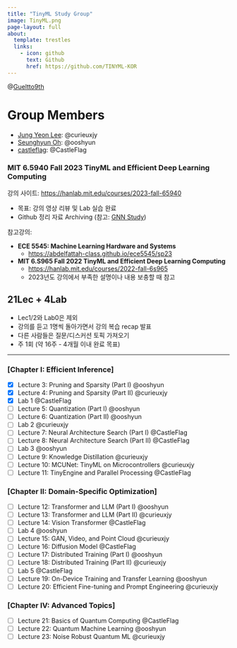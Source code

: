 ```yaml
---
title: "TinyML Study Group"
image: TinyML.png
page-layout: full
about:
  template: trestles
  links:
    - icon: github
      text: Github
      href: https://github.com/TINYML-KOR
---
```


@[Gueltto9th](https://github.com/orgs/geultto/teams/9th)

# Group Members
- [Jung Yeon Lee](https://github.com/curieuxjy): @curieuxjy
- [Seunghyun Oh](https://github.com/ooshyun): @ooshyun
- [castleflag](https://github.com/CastleFlag): @CastleFlag

### **MIT 6.5940 Fall 2023 TinyML and Efficient Deep Learning Computing**
강의 사이트: [https://hanlab.mit.edu/courses/2023-fall-65940](https://hanlab.mit.edu/courses/2023-fall-65940)

- 목표: 강의 영상 리뷰 및 Lab 실습 완료
- Github 정리 자료 Archiving (참고: [GNN Study](https://cs224w-kor.github.io/posts/lec04.html))

참고강의:

- **ECE 5545: Machine Learning Hardware and Systems** 
  - [https://abdelfattah-class.github.io/ece5545/sp23](https://abdelfattah-class.github.io/ece5545/sp23)
- **MIT 6.S965 Fall 2022 TinyML and Efficient Deep Learning Computing**
  - [https://hanlab.mit.edu/courses/2022-fall-6s965](https://hanlab.mit.edu/courses/2022-fall-6s965)
  - 2023년도 강의에서 부족한 설명이나 내용 보충할 때 참고
        
## **21Lec + 4Lab** 
- Lec1/2와 Lab0은 제외
- 강의를 듣고 1명씩 돌아가면서 강의 복습 recap 발표
- 다른 사람들은 질문/디스커션 토픽 가져오기
- 주 1회 (약 16주 - 4개월 이내 완료 목표)

---

### **[Chapter I: Efficient Inference]**
- [x]  Lecture 3: Pruning and Sparsity (Part I) @ooshyun
- [x]  Lecture 4: Pruning and Sparsity (Part II) @curieuxjy
- [x]  Lab 1 @CastleFlag
- [ ]  Lecture 5: Quantization (Part I) @ooshyun
- [ ]  Lecture 6: Quantization (Part II) @ooshyun
- [ ]  Lab 2  @curieuxjy
- [ ]  Lecture 7: Neural Architecture Search (Part I) @CastleFlag
- [ ]  Lecture 8: Neural Architecture Search (Part II) @CastleFlag
- [ ]  Lab 3 @ooshyun
- [ ]  Lecture 9: Knowledge Distillation @curieuxjy
- [ ]  Lecture 10: MCUNet: TinyML on Microcontrollers @curieuxjy
- [ ]  Lecture 11: TinyEngine and Parallel Processing @CastleFlag

### **[Chapter II: Domain-Specific Optimization]**
- [ ]  Lecture 12: Transformer and LLM (Part I) @ooshyun
- [ ]  Lecture 13: Transformer and LLM (Part II) @curieuxjy
- [ ]  Lecture 14: Vision Transformer @CastleFlag
- [ ]  Lab 4 @ooshyun
- [ ]  Lecture 15: GAN, Video, and Point Cloud @curieuxjy
- [ ]  Lecture 16: Diffusion Model @CastleFlag
- [ ]  Lecture 17: Distributed Training (Part I) @ooshyun
- [ ]  Lecture 18: Distributed Training (Part II) @curieuxjy
- [ ]  Lab 5 @CastleFlag
- [ ]  Lecture 19: On-Device Training and Transfer Learning @ooshyun
- [ ]  Lecture 20: Efficient Fine-tuning and Prompt Engineering @curieuxjy

### **[Chapter IV: Advanced Topics]**
- [ ]  Lecture 21: Basics of Quantum Computing @CastleFlag
- [ ]  Lecture 22: Quantum Machine Learning @ooshyun
- [ ]  Lecture 23: Noise Robust Quantum ML @curieuxjy